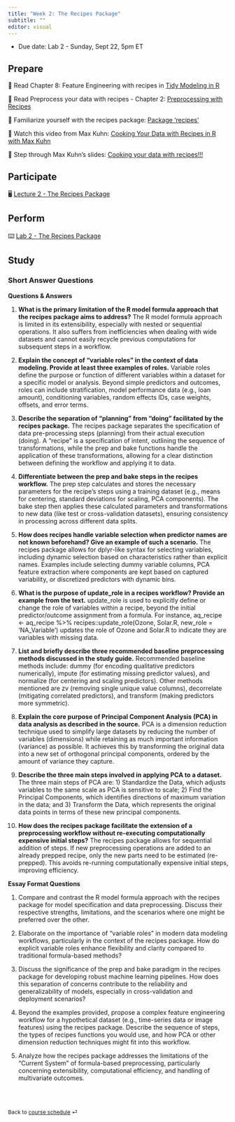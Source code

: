```yaml
---
title: "Week 2: The Recipes Package"
subtitle: ""
editor: visual
---
```


::: callout-important
-   Due date: Lab 2 - Sunday, Sept 22, 5pm ET
:::

## Prepare

📖 Read Chapter 8: Feature Engineering with recipes in [Tidy Modeling in R](https://www.tmwr.org/recipes)

📖 Read Preprocess your data with recipes - Chapter 2: [Preprocessing with Recipes](https://www.tidymodels.org/start/recipes/)

📖 Familiarize yourself with the recipes package: [Package 'recipes'](https://cran.r-project.org/web/packages/recipes/recipes.pdf)

📖 Watch this video from Max Kuhn: [Cooking Your Data with Recipes in R with Max Kuhn](https://www.youtube.com/watch?v=GdR_S8bYaag)

📖 Step through Max Kuhn's slides: [Cooking your data with recipes!!!](https://topepo.github.io/2021_11_HDSI_RUG/#1)

## Participate

🖥️ [Lecture 2 - The Recipes Package](/slides/BSMM_8740_lec_02.html)

## Perform

⌨️ [Lab 2 - The Recipes Package](/labs/BSMM_8740_lab_2.html "Lab instructions")

## Study

### Short Answer Questions

**Questions & Answers**

1.  **What is the primary limitation of the R model formula approach that the recipes package aims to address?** The R model formula approach is limited in its extensibility, especially with nested or sequential operations. It also suffers from inefficiencies when dealing with wide datasets and cannot easily recycle previous computations for subsequent steps in a workflow.

2.  **Explain the concept of "variable roles" in the context of data modeling. Provide at least three examples of roles.** Variable roles define the purpose or function of different variables within a dataset for a specific model or analysis. Beyond simple predictors and outcomes, roles can include stratification, model performance data (e.g., loan amount), conditioning variables, random effects IDs, case weights, offsets, and error terms.

3.  **Describe the separation of "planning" from "doing" facilitated by the recipes package.** The recipes package separates the specification of data pre-processing steps (planning) from their actual execution (doing). A "recipe" is a specification of intent, outlining the sequence of transformations, while the prep and bake functions handle the application of these transformations, allowing for a clear distinction between defining the workflow and applying it to data.

4.  **Differentiate between the prep and bake steps in the recipes workflow.** The prep step calculates and stores the necessary parameters for the recipe's steps using a training dataset (e.g., means for centering, standard deviations for scaling, PCA components). The bake step then applies these calculated parameters and transformations to new data (like test or cross-validation datasets), ensuring consistency in processing across different data splits.

5.  **How does recipes handle variable selection when predictor names are not known beforehand? Give an example of such a scenario.** The recipes package allows for dplyr-like syntax for selecting variables, including dynamic selection based on characteristics rather than explicit names. Examples include selecting dummy variable columns, PCA feature extraction where components are kept based on captured variability, or discretized predictors with dynamic bins.

6.  **What is the purpose of update_role in a recipes workflow? Provide an example from the text.** update_role is used to explicitly define or change the role of variables within a recipe, beyond the initial predictor/outcome assignment from a formula. For instance, aq_recipe \<- aq_recipe %\>% recipes::update_role(Ozone, Solar.R, new_role = 'NA_Variable') updates the role of Ozone and Solar.R to indicate they are variables with missing data.

7.  **List and briefly describe three recommended baseline preprocessing methods discussed in the study guide.** Recommended baseline methods include: dummy (for encoding qualitative predictors numerically), impute (for estimating missing predictor values), and normalize (for centering and scaling predictors). Other methods mentioned are zv (removing single unique value columns), decorrelate (mitigating correlated predictors), and transform (making predictors more symmetric).

8.  **Explain the core purpose of Principal Component Analysis (PCA) in data analysis as described in the source.** PCA is a dimension reduction technique used to simplify large datasets by reducing the number of variables (dimensions) while retaining as much important information (variance) as possible. It achieves this by transforming the original data into a new set of orthogonal principal components, ordered by the amount of variance they capture.

9.  **Describe the three main steps involved in applying PCA to a dataset.** The three main steps of PCA are: 1) Standardize the Data, which adjusts variables to the same scale as PCA is sensitive to scale; 2) Find the Principal Components, which identifies directions of maximum variation in the data; and 3) Transform the Data, which represents the original data points in terms of these new principal components.

10. **How does the recipes package facilitate the extension of a preprocessing workflow without re-executing computationally expensive initial steps?** The recipes package allows for sequential addition of steps. If new preprocessing operations are added to an already prepped recipe, only the new parts need to be estimated (re-prepped). This avoids re-running computationally expensive initial steps, improving efficiency.

**Essay Format Questions**

1.  Compare and contrast the R model formula approach with the recipes package for model specification and data preprocessing. Discuss their respective strengths, limitations, and the scenarios where one might be preferred over the other.

2.  Elaborate on the importance of "variable roles" in modern data modeling workflows, particularly in the context of the recipes package. How do explicit variable roles enhance flexibility and clarity compared to traditional formula-based methods?

3.  Discuss the significance of the prep and bake paradigm in the recipes package for developing robust machine learning pipelines. How does this separation of concerns contribute to the reliability and generalizability of models, especially in cross-validation and deployment scenarios?

4.  Beyond the examples provided, propose a complex feature engineering workflow for a hypothetical dataset (e.g., time-series data or image features) using the recipes package. Describe the sequence of steps, the types of recipes functions you would use, and how PCA or other dimension reduction techniques might fit into this workflow.

5.  Analyze how the recipes package addresses the limitations of the "Current System" of formula-based preprocessing, particularly concerning extensibility, computational efficiency, and handling of multivariate outcomes.

<br><br>

::: {style="font-size: 0.875em;"}
Back to [course schedule](/ "Course schedule") ⏎
:::
